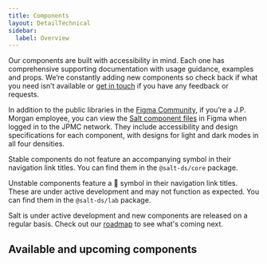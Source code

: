```yaml
---
title: Components
layout: DetailTechnical
sidebar:
  label: Overview
---
```


Our components are built with accessibility in mind. Each one has comprehensive
supporting documentation with usage guidance, examples and props.
We’re constantly adding new components so check back if what you need isn’t
available or [get in touch](../support-and-contributions/index) if you have any feedback or requests.

In addition to the public libraries in the [Figma Community](https://www.figma.com/@jpmorgan_salt),
if you’re a J.P. Morgan employee, you can view the [Salt component files](https://www.figma.com/files/project/72279506)
in Figma when logged in to the JPMC network.
They include accessibility and design specifications for each component,
with designs for light and dark modes in all four densities.

Stable components do not feature an accompanying symbol in their navigation link titles. You can find them in the `@salt-ds/core` package.

Unstable components feature a 🚧 symbol in their navigation link titles. These are under active development and may not function as expected. You can find them in the `@salt-ds/lab` package.

<Callout title="Need a component that's not listed?">

Salt is under active development and new components are released on a regular basis.
Check out our [roadmap](/salt/about/roadmap) to see what's coming next.

</Callout>

## Available and upcoming components

<ComponentsList />
